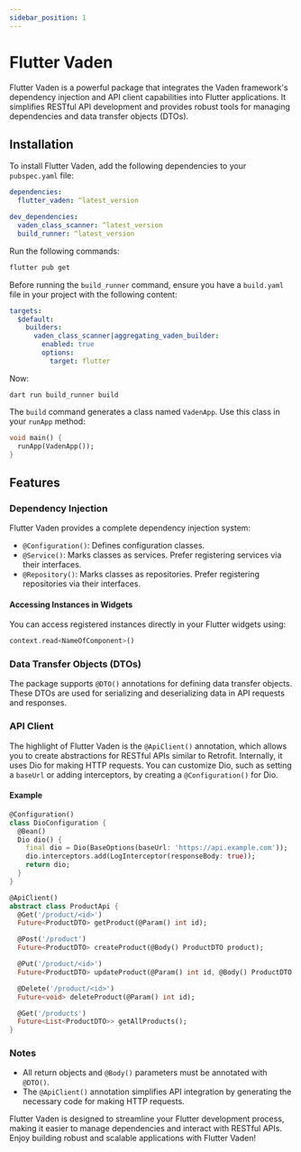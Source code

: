 ```yaml
---
sidebar_position: 1
---
```


# Flutter Vaden

Flutter Vaden is a powerful package that integrates the Vaden framework's dependency injection and API client capabilities into Flutter applications. It simplifies RESTful API development and provides robust tools for managing dependencies and data transfer objects (DTOs).

## Installation

To install Flutter Vaden, add the following dependencies to your `pubspec.yaml` file:

```yaml
dependencies:
  flutter_vaden: ^latest_version

dev_dependencies:
  vaden_class_scanner: ^latest_version
  build_runner: ^latest_version
```

Run the following commands:

```bash
flutter pub get
```

Before running the `build_runner` command, ensure you have a `build.yaml` file in your project with the following content:

```yaml
targets:
  $default:
    builders:
      vaden_class_scanner|aggregating_vaden_builder:
        enabled: true
        options:
          target: flutter
```

Now:

```
dart run build_runner build
```

The `build` command generates a class named `VadenApp`. Use this class in your `runApp` method:

```dart
void main() {
  runApp(VadenApp());
}
```

## Features

### Dependency Injection
Flutter Vaden provides a complete dependency injection system:

- `@Configuration()`: Defines configuration classes.
- `@Service()`: Marks classes as services. Prefer registering services via their interfaces.
- `@Repository()`: Marks classes as repositories. Prefer registering repositories via their interfaces.

#### Accessing Instances in Widgets
You can access registered instances directly in your Flutter widgets using:

```dart
context.read<NameOfComponent>()
```

### Data Transfer Objects (DTOs)
The package supports `@DTO()` annotations for defining data transfer objects. These DTOs are used for serializing and deserializing data in API requests and responses.

### API Client
The highlight of Flutter Vaden is the `@ApiClient()` annotation, which allows you to create abstractions for RESTful APIs similar to Retrofit. Internally, it uses Dio for making HTTP requests. You can customize Dio, such as setting a `baseUrl` or adding interceptors, by creating a `@Configuration()` for Dio.

#### Example

```dart
@Configuration()
class DioConfiguration {
  @Bean()
  Dio dio() {
    final dio = Dio(BaseOptions(baseUrl: 'https://api.example.com'));
    dio.interceptors.add(LogInterceptor(responseBody: true));
    return dio;
  }
}

@ApiClient()
abstract class ProductApi {
  @Get('/product/<id>')
  Future<ProductDTO> getProduct(@Param() int id);

  @Post('/product')
  Future<ProductDTO> createProduct(@Body() ProductDTO product);

  @Put('/product/<id>')
  Future<ProductDTO> updateProduct(@Param() int id, @Body() ProductDTO product);

  @Delete('/product/<id>')
  Future<void> deleteProduct(@Param() int id);

  @Get('/products')
  Future<List<ProductDTO>> getAllProducts();
}
```

### Notes
- All return objects and `@Body()` parameters must be annotated with `@DTO()`.
- The `@ApiClient()` annotation simplifies API integration by generating the necessary code for making HTTP requests.

Flutter Vaden is designed to streamline your Flutter development process, making it easier to manage dependencies and interact with RESTful APIs. Enjoy building robust and scalable applications with Flutter Vaden!

